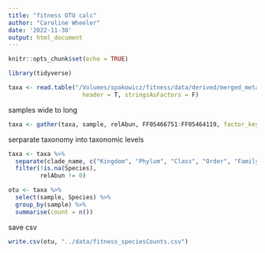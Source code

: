 ```yaml
---
title: "fitness OTU calc"
author: "Caroline Wheeler"
date: '2022-11-30'
output: html_document
---
```


```r
knitr::opts_chunk$set(echo = TRUE)

library(tidyverse)
```

```r
taxa <- read.table("/Volumes/spakowicz/fitness/data/derived/merged_metaphlan_output.txt",
                     header = T, stringsAsFactors = F)
```

samples wide to long 
```r
taxa <- gather(taxa, sample, relAbun, FF05466751:FF05464119, factor_key=TRUE)
```

serparate taxonomy into taxonomic levels 
```r
taxa <- taxa %>%
  separate(clade_name, c("Kingdom", "Phylum", "Class", "Order", "Family", "Genus", "Species"), '\\|') %>%
  filter(!is.na(Species),
         relAbun != 0)

otu <- taxa %>% 
  select(sample, Species) %>%
  group_by(sample) %>%
  summarise(count = n())
```

save csv
```r
write.csv(otu, "../data/fitness_speciesCounts.csv")
```


